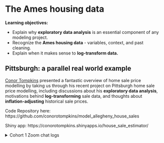 # The Ames housing data

**Learning objectives:**

- Explain why **exploratory data analysis** is an essential component of any modeling project.
- Recognize the **Ames housing data** - variables, context, and past cleaning.
- Explain when it makes sense to **log-transform data.**

## Pittsburgh: a parallel real world example

[Conor Tompkins](https://twitter.com/conor_tompkins) presented a fantastic overview of home sale price modelling by taking us through his recent project on Pittsburgh home sale price modelling, including discussions about his **exploratory data analysis**, motivations behind **log-transforming** sale data, and thoughts about **inflation-adjusting** historical sale prices. 

Code Repository here: https://github.com/conorotompkins/model_allegheny_house_sales

Shiny app: https://conorotompkins.shinyapps.io/house_sale_estimator/

<details>
  <summary> Cohort 1 Zoom chat logs </summary>
  
  ```
00:11:41    Tyler Grant Smith:  does jon sound far away
00:11:44    Jonathan Trattner:  yes
00:11:58    Yoni Sidi:  Austin is far away
00:12:04    Tan Ho: very!
00:12:23    Conor Tompkins: https://conorotompkins.shinyapps.io/house_sale_estimator/
00:12:26    Jon Harmon (jonthegeek):    I ran out of USB slots temporarily so I'm using my crappy microphone for a bit.
00:26:41    Yoni Sidi:  what were the original motivations on cleaning the data, was it preset task driven or strictly data driven? 
00:27:59    Tan Ho: oops sorry :P
00:28:35    Juan Guillermo: Hi everyone
00:28:42    Jon Harmon (jonthegeek):    Welcome, Juan!
00:28:57    Juan Guillermo: thanks!
00:28:59    Darya Vanichkina:   With school districts vs council districts, how does that work? I.e. can school districts span counties, and does it make sense to adjust house price based on whether or not the house is in a good school district? [not US-based, so not 100% sure how it works on the ground]
00:29:46    Jon Harmon (jonthegeek):    I don't know about Pittsburgh, but school districts & council districts are completely unrelated in Austin.
00:29:46    Jonathan Trattner:  Did you save and document each of those iterations in the data cleaning set? Or were you just going through it looking for what you wanted?
00:30:06    Tan Ho: YAY JON
00:30:12    Jonathan Trattner:  Congrats!!
00:30:38    Jon Harmon (jonthegeek):    Thanks, it's exciting!
00:37:56    Tony ElHabr:    Conor, did you think about including additional data sets, such as Zillow's forecasts?
00:38:04    Asmae Toumi:    skimr is awesome, it can generate all sorts of summaries. you can also pipe it after a group_by
00:38:19    Darya Vanichkina:   It also works on the command line!
00:38:32    Darya Vanichkina:   Which is really impressive when working on cloud/HPC
00:39:12    David Severski: Zillow is pretty tight fisted about scraping their estimates.
00:39:28    pavitra:    is esquisse comparable with skimr? 
00:40:30    pavitra:    cool.. thanks!
00:40:43    Kevin Kent: Ohh esquisse is sketch in French. That makes sense
00:41:05    Jon Harmon (jonthegeek):    And now French speakers can laugh at me, Pavitra, AND Yoni's pronunciation!
00:41:44    pavitra:    well, I pronounced it like a total desi - "eskqueeeeez"..you cannot top that, Jon!
00:42:11    Asmae Toumi:    Really happy I tuned it tonight, didn’t know of priceR package to inflation adjust prices. Ive been doing it manually lol
00:42:24    Jon Harmon (jonthegeek):    yeah, that's great even on its own for sure!
00:42:45    Jon Harmon (jonthegeek):    He said GitHub so we need to make him give us the URL so we can put it in the book.
00:42:48    Tan Ho: I've been making use of CANSIM to access stats Canada data on stuff, i'm sure there's something comparable
00:43:03    pavitra:    does this dataset include demographics also? 
00:43:06    Tan Ho: https://github.com/stevecondylios/priceR
00:43:27    Joe Sydlowski:  I feel like I put a lot of blind trust in packages like that. How much do you validate the functions when you find a new package?
00:43:31    Jon Harmon (jonthegeek):    @pavitra I don't think this one did.
00:43:42    Asmae Toumi:    Speaking of hockey bruins currently kicking Pittsburgh’s ass right now
00:43:55    Tan Ho: boston home prices kicking everyone's ass rn
00:44:00    Asmae Toumi:    lmaooooo
00:44:07    Yoni Sidi:  def check the code and the level of unit testing
00:44:39    Tyler Grant Smith:  wouldnt neighborhod effect vary qith year of sale....gentrification etc
00:44:42    Jonathan Trattner:  It is on CRAN for whatever that’s worth
00:44:49    Yoni Sidi:  that's not worth much
00:44:54    Tan Ho: He's also in the R4DS slack channel
00:44:58    Yoni Sidi:  on CRAN means they passed cmd check 
00:45:05    Jonathan Trattner:  Well yeah
00:45:09    Jonathan Trattner:  But it also has some nice tests
00:45:12    Tony ElHabr:    yoni is going to need to interview him before he approves of the package
00:45:15    David Severski: A little basic looking. https://github.com/stevecondylios/priceR/blob/master/R/adjust_for_inflation.R#L298-L321
00:45:22    Jonathan Trattner:  Using api for world bank
00:46:08    David Severski: I tend to use indices direct from FRED for a lot of my own inflation conversion work.
00:46:31    Jon Harmon (jonthegeek):    Yeah, it definitely depends how important exact numbers are to you.
00:46:50    Kevin Kent: I guess inflation would be a feature you’d have to forecast out if you wanted to get predictions for the future? But still noodling on that.
00:47:07    Tyler Grant Smith:  it definitely is
00:47:29    Jon Harmon (jonthegeek):    It looks like that package allowed for future inflation.
00:47:41    Jon Harmon (jonthegeek):    (Conor commented out that part, but it showed in his code)
00:48:53    Kevin Kent: Oh nice. I feel like I run into that a lot in forecasting contexts - needing to be careful about the features and how uncertain they are in the future.
00:49:41    Scott Nestler:  An aside since we have some sports fans in the group. Pine-Richland is where Phil Jurkovic, the former ND backup QB (who's now the starter at BC) is from.
00:49:54    Asmae Toumi:    nice
00:52:29    Tyler Grant Smith:  id definitely consider esp since a lot of pricing is done as $/sqft
00:52:38    David Severski: I wonder if lot sizes would discretize cleanly. Lot sizes tend to bin, right?
00:52:44    Tyler Grant Smith:  did you engineer something like that
00:52:58    Jarad Jones:    To go along with Jon’s question about log transforming…..how would you all decide to do that or not?
00:53:38    Scott Nestler:  How did you collapse factor variables?  With fct_lump_n() or something else?
00:53:46    David Severski: Jarad - Plotting out the distributions is something I try to do consistently, then look to transforms to get close-er to a normal distribution.
00:54:18    Tyler Grant Smith:  not just log transform but box cox transforms more generally
00:54:22    Kevin Kent: I’d say it also depends on the assumptions of the model, and if they require normally distributed features.
00:54:22    Darya Vanichkina:   Yes, like David - eyeball it :(
00:54:34    Tony ElHabr:    yup. non negative is big use case
00:54:38    Asmae Toumi:    In the words of the iconic Andrew German, “Log transform, kids. And don’t listen to people who tell you otherwise.”
00:54:45    Darya Vanichkina:   Box Cox or Yeo Johnson
00:54:46    Asmae Toumi:    link:https://statmodeling.stat.columbia.edu/2019/08/21/you-should-usually-log-transform-your-positive-data/
00:54:56    Tyler Grant Smith:  i would talk but i have lots of loud kids around me
00:55:05    David Severski: “And trust me about the sunscreen…” ;)
00:55:33    Asmae Toumi:    Don’t forget the two finger rule for sunscreen also
00:55:37    Darya Vanichkina:   Kevin, I think that because we could be comparing models which do/do not require normally distributed residuals I’d transform (and then compare)
00:55:42    Arjun Paudel:   anytime you have a big tail
00:55:55    Tony ElHabr:    also, if you're combining two predictions, I think log-transformed has good theoretical properties
00:56:13    Kevin Kent: Yeah that makes sense
00:56:47    Jarad Jones:    That’s helpful, thanks!
00:56:52    Scott Nestler:  That student was trying to maximize their leverage.
00:57:05    Jon Harmon (jonthegeek):    They left and came back to the assignment but it's sometimes hard to see that.
00:57:13    Darya Vanichkina:   It doesn’t - but you’re usually comparing the performance of the two
00:57:18    Darya Vanichkina:   Right?
00:57:43    Tony ElHabr:    yeah, I don't think it really needs it. but never hurts to try multiple methods
00:57:52    Tony ElHabr:    tyler is the truth teller
00:58:00    Tony ElHabr:    he got the kids to calm down for long enough
00:58:27    Tyler Grant Smith:  yes that is one reason to do it
00:58:34    Tyler Grant Smith:  theyre in the bath now
00:58:39    pavitra:    for scientific assays, the dilutions are so large in range, I absolutely need to log-transform the data to make any sense of it
00:58:46    Jon Harmon (jonthegeek):    ^^^
00:59:00    Tony ElHabr:    also, you look smarter if you log transform
00:59:04    Darya Vanichkina:   LOL
00:59:07    Tony ElHabr:    your audience will think you know what you're doing
00:59:10    shamsuddeen:    lol
00:59:16    Kevin Kent: Lol fantastic
00:59:33    pavitra:    john murdoch
00:59:33    Darya Vanichkina:   I loved the RStudio conf talk where the FT journalist pros/cons of it
00:59:47    Darya Vanichkina:   Yes, there are also “normal people”…
01:00:23    Tyler Grant Smith:  lognormal people
01:01:35    Scott Nestler:  1 Full and 7 Half ???
01:02:13    Jonathan Trattner:  Maybe they’re complementary halves?
01:02:13    Tyler Grant Smith:  shower in the bedroom but i cant be bothered to go to another room for #2
01:03:39    Tan Ho: doesn't your house have a three-urinal men's washroom separate from a three-stall women's washroom?
01:03:40    Darya Vanichkina:   If possible, please, I’d love some documentation for all of the .R scripts on GitHub to make your thought process/prototyping clearer….
01:03:43    Asmae Toumi:    Is this on GitHub? I have a small aesthetic suggestion for the leaflet map so that the labels are on top of the color
01:04:15    Jon Harmon (jonthegeek):    I believe it is and we'll make him share it in the channel/in the bookdown :)
01:04:17    Darya Vanichkina:   I think it’s here? https://github.com/conorotompkins/model_allegheny_house_sales
01:04:28    Tan Ho: Yup, that's the one
01:04:43    Asmae Toumi:    thanks
01:05:00    Darya Vanichkina:   Sorry, need to run - thank you, everyone!
01:05:13    pavitra:    has connor already developed any models on this data?
01:05:13    Jon Harmon (jonthegeek):    See ya Darya!
01:05:26    Tan Ho: https://github.com/conorotompkins/model_allegheny_house_sales/tree/main/scripts/model @pavitra
01:05:28    Jon Harmon (jonthegeek):    @pavitra: Yup! he predicts the price based on those settings.
01:05:47    pavitra:    oh boy! neat
01:06:33    David Severski: Gotta run now. Thanks for the talk and the conversation!
01:07:30    Jon Harmon (jonthegeek):    A numeric value between 0 and 1 or an integer greater or equal to one. If it's less than one then factor levels whose rate of occurrence in the training set are below threshold will be "othered". If it's greater or equal to one then it's treated as a frequency and factor levels that occur less then threshold times will be "othered".
01:09:13    Jon Harmon (jonthegeek):    A logical. Should the step be skipped when the recipe is baked by bake.recipe()? While all operations are baked when prep.recipe() is run, some operations may not be able to be conducted on new data (e.g. processing the outcome variable(s)). Care should be taken when using skip = TRUE as it may affect the computations for subsequent operations
01:11:30    Jim Gruman: thankyou Conor
01:11:40    Kevin Kent: Nice job! Was helpful to talk through code and the concepts represented in it.
01:11:44    Tan Ho: thank you! that was awesome!
01:11:48    Jonathan Leslie:    Thanks, Conor!
01:11:51    caroline:   Thank you Conor
01:11:52    Joe Sydlowski:  Thanks Conor!
01:11:56    Laurens Put:    Thank you
01:11:59    Asmae Toumi:    Conor that was awesome. I hope it ends up on tidytuesday
01:12:00    Jarad Jones:    Nice job Conor, the whole end product is pretty impressive for a first shiny app!
01:12:00    pavitra:    thanks a lot, Connor..i think you finished the purpose of the book
```

</details>
